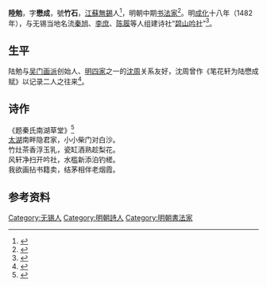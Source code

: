 '''陸勉'''，字'''懋成'''，號'''竹石'''，[[江蘇|江蘇]][[無錫|無錫]]人<ref>{{cite book|title= 《中國書畫全書: 珍藏本》|author1= 崔爾平|author2= 江宏|author3= 盧輔聖|year= 2000|volume= 7|publisher= 上海書畫出版社|page= }}</ref>，明朝中期[[书法家|书法家]]<ref>{{cite book|title= 《故宮文物月刊》|volume= 1|issue= 7-9|year= 1983|page= 90|author= [[國立故宮博物院|國立故宮博物院]]}}</ref>。明[[成化|成化]]十八年（1482年），与无锡当地名流[[秦旭|秦旭]]、[[李庶|李庶]]、[[陈履|陈履]]等人组建诗社“[[碧山吟社|碧山吟社]]”<ref>{{cite journal|author= 刘水云|title= 《结社演剧：明清文士与戏曲的结缘及其戏曲史意义》|date= 2018|journal= 《戏曲艺术》|issue= 3|page= 24-32}}</ref>。

== 生平 ==
陆勉与[[吴门画派|吴门画派]]创始人、[[明四家|明四家]]之一的[[沈周|沈周]]关系友好，沈周曾作《笔花轩为陆懋成赋》以记录二人之往来<ref>{{cite web|url= http://yn.people.com.cn/n2/2020/0720/c372458-34168938.html|title= 《<明妃出塞图>题诗者考》|date= 2020-07-20|accessdate= 2021-03-18|author= 胡传志|website= [[人民网|人民网]]}}</ref>。

==诗作==
《题秦氏南湖草堂》<ref>{{cite web|url= https://so.gushiwen.org/shiwenv_d2fc6600ac72.aspx|title= 《题秦氏南湖草堂》|author= 陆勉|accessdate= 2021-03-18}}</ref><br>
[[太湖|太湖]]南畔隐君家，小小柴门对白沙。<br>竹灶茶香浮玉乳，瓷缸酒熟趁梨花。<br>风轩净扫开吟社，水槛新添泊钓槎。<br>我欲画拈书籍卖，结茅相伴老烟霞。

==参考资料==
{{reflist}}

{{碧山吟社}}

{{Authority control}}

{{DEFAULTSORT:}}
[[Category:无锡人|Category:无锡人]]
[[Category:明朝詩人|Category:明朝詩人]]
[[Category:明朝書法家|Category:明朝書法家]]